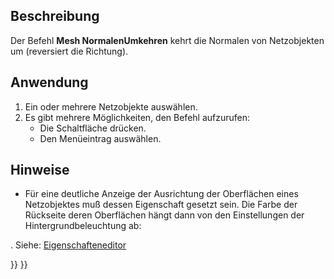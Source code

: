 <languages/>

{{Docnav/de
|[[Mesh_HarmonizeNormals/de|NormalenAusrichten]]
|[[Mesh_FillupHoles/de|LöcherFüllen]]
|[[Mesh_Workbench/de|Mesh]]
|IconL=Mesh_HarmonizeNormals.svg
|IconR=Mesh_FillupHoles.svg
|IconC=Workbench_Mesh.svg
}}

{{GuiCommand/de
|Name=Mesh FlipNormals‏‎
|Name/de=Mesh NormalenUmkehren
|MenuLocation=Netze → Normalen umdrehen
|Workbenches=[[Mesh Workbench/de|Mesh]]
|SeeAlso=}}

<span id="Description"></span>
==Beschreibung==

Der Befehl '''Mesh NormalenUmkehren''' kehrt die Normalen von Netzobjekten um (reversiert die Richtung).

<span id="Usage"></span>
==Anwendung==

# Ein oder mehrere Netzobjekte auswählen.
# Es gibt mehrere Möglichkeiten, den Befehl aufzurufen:
#* Die Schaltfläche {{Button|[[Image:Mesh_FlipNormals.svg|16px]] [[Mesh_FlipNormals/de|Normalen umdrehen]]}} drücken.
#* Den Menüeintrag {{MenuCommand|Netze → [[Image:Mesh_FlipNormals.svg|16px]] Normalen umdrehen}} auswählen.

<span id="Notes"></span>
==Hinweise==

* Für eine deutliche Anzeige der Ausrichtung der Oberflächen eines Netzobjektes muß dessen Eigenschaft {{PropertyView/de|Beleuchtung}} {{Value|Eine Seite}} gesetzt sein. Die Farbe der Rückseite deren Oberflächen hängt dann von den Einstellungen der Hintergrundbeleuchtung ab:
{{MenuCommand|Bearbeiten → Eigenschaften → Anzeige → Lichtquellen → Hintergrundlicht}}. Siehe: [[Preferences_Editor/de#Lichtquellen|Eigenschafteneditor]]


{{Docnav/de
|[[Mesh_HarmonizeNormals/de|NormalenAusrichten]]
|[[Mesh_FillupHoles/de|LöcherFüllen]]
|[[Mesh_Workbench/de|Mesh]]
|IconL=Mesh_HarmonizeNormals.svg
|IconR=Mesh_FillupHoles.svg
|IconC=Workbench_Mesh.svg
}}

{{Mesh Tools navi{{#translation:}}}}
{{Userdocnavi{{#translation:}}}}
{{clear}}